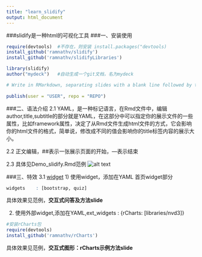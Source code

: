 ```yaml
---
title: "learn_slidify"
output: html_document
---
```


###slidify是一种html的可视化工具
###一、安装使用
```r
require(devtools)  #不存在，则安装 install.packages("devtools)
install_github('ramnathv/slidify')
install_github('ramnathv/slidifyLibraries')

library(slidify)
author("mydeck")   #自动生成一个git文档，名为mydeck

# Write in RMarkdown, separating slides with a blank line followed by three dashes ---
  
publish(user = "USER", repo = "REPO")
```

###二、语法介绍
2.1 YAML，是一种标记语言，在Rmd文件中，编辑author,title,subtitle的部分就是YAML，在这部分中可以指定你的展示文件的一些属性，比如framework属性，决定了从Rmd文件生成html文件的方式，它会影响你的html文件的格式，简单说，修改成不同的值会影响你的title标签内容的展示大小。

2.2 正文编辑，##表示一张展示页面的开始，---表示结束

2.3 具体见Demo_slidify.Rmd范例
![alt text](slidify_customize.png)

###三、特效
3.1 [widget](http://slidify.github.io/dcmeetup/demos/interactive/)
1) 使用widget，添加在YAML 首页widget部分  
```r
widgets    : [bootstrap, quiz]
```
具体效果见范例，**交互式问答及方法slide**


2) 使用外部widget,添加在YAML,ext_widgets : {rCharts: [libraries/nvd3]}
```r
#安装rCharts包
require(devtools)
install_github('ramnathv/rCharts')
```
具体效果见范例，**交互式图形：rCharts示例方法slide**
